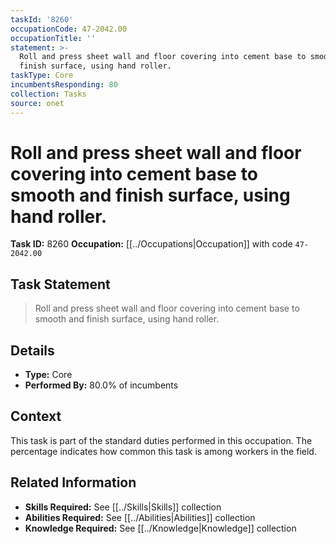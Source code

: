 ```yaml
---
taskId: '8260'
occupationCode: 47-2042.00
occupationTitle: ''
statement: >-
  Roll and press sheet wall and floor covering into cement base to smooth and
  finish surface, using hand roller.
taskType: Core
incumbentsResponding: 80
collection: Tasks
source: onet
---
```

# Roll and press sheet wall and floor covering into cement base to smooth and finish surface, using hand roller.

**Task ID:** 8260
**Occupation:** [[../Occupations|Occupation]] with code `47-2042.00`

## Task Statement

> Roll and press sheet wall and floor covering into cement base to smooth and finish surface, using hand roller.

## Details

- **Type:** Core
- **Performed By:** 80.0% of incumbents

## Context

This task is part of the standard duties performed in this occupation. The percentage indicates how common this task is among workers in the field.

## Related Information

- **Skills Required:** See [[../Skills|Skills]] collection
- **Abilities Required:** See [[../Abilities|Abilities]] collection
- **Knowledge Required:** See [[../Knowledge|Knowledge]] collection
